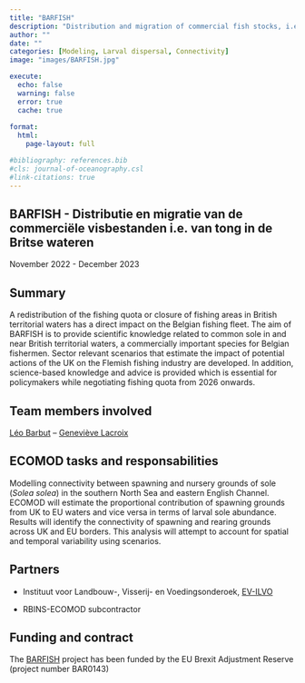 ```yaml
---
title: "BARFISH"
description: "Distribution and migration of commercial fish stocks, i.e. sole in British waters"
author: ""
date: ""
categories: [Modeling, Larval dispersal, Connectivity]
image: "images/BARFISH.jpg"

execute:
  echo: false
  warning: false
  error: true
  cache: true
  
format: 
  html:
    page-layout: full

#bibliography: references.bib
#cls: journal-of-oceanography.csl
#link-citations: true
---
```


## BARFISH - Distributie en migratie van de commerciële visbestanden i.e. van tong in de Britse wateren

November 2022 - December 2023

## Summary

A redistribution of the fishing quota or closure of fishing areas in British territorial waters has a direct impact on the Belgian fishing fleet. The aim of BARFISH is to provide scientific knowledge related to common sole in and near British territorial waters, a commercially important species for Belgian fishermen. Sector relevant scenarios that estimate the impact of potential actions of the UK on the Flemish fishing industry are developed. In addition, science-based knowledge and advice is provided which is essential for policymakers while negotiating fishing quota from 2026 onwards.

## Team members involved

[Léo Barbut](/posts/members/LB) -- [Geneviève Lacroix](/posts/members/GL)

## ECOMOD tasks and responsabilities

Modelling connectivity between spawning and nursery grounds of sole (*Solea solea*) in the southern North Sea and eastern English Channel.
ECOMOD will estimate the proportional contribution of spawning grounds from UK to EU waters and vice versa in terms of larval sole abundance. Results will identify the connectivity of spawning and rearing grounds across UK and EU borders. This analysis will attempt to account for spatial and temporal variability using scenarios.

## Partners

* Instituut voor Landbouw-, Visserij- en Voedingsonderoek, [EV-ILVO](https://ilvo.vlaanderen.be/en/)

* RBINS-ECOMOD subcontractor

## Funding and contract
The [BARFISH](https://pureportal.ilvo.be/en/projects/distributie-en-migratie-van-de-commerci%C3%ABle-visbestanden-ie-van-to) project has been funded by the EU Brexit Adjustment Reserve (project number BAR0143)

